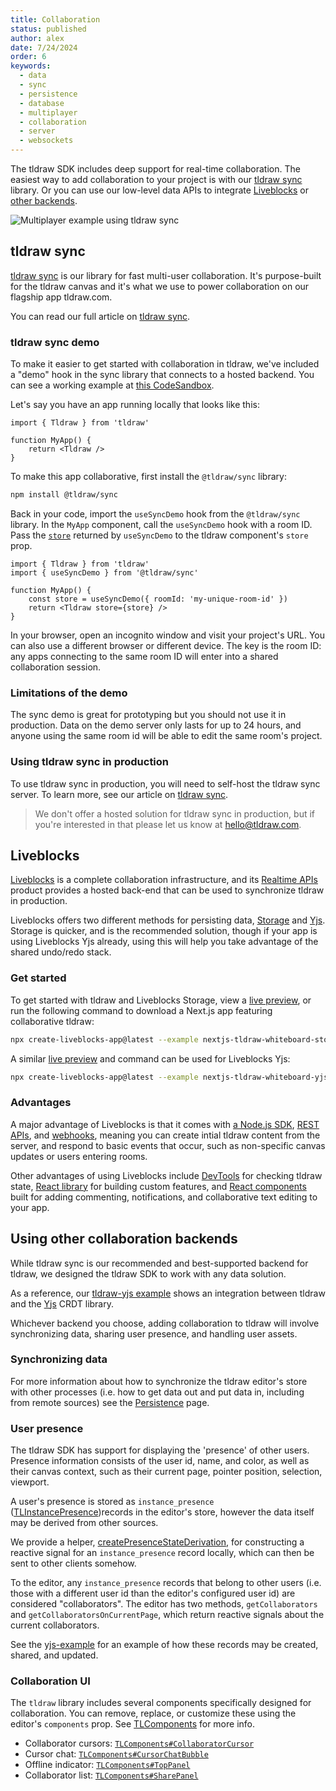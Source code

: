 ```yaml
---
title: Collaboration
status: published
author: alex
date: 7/24/2024
order: 6
keywords:
  - data
  - sync
  - persistence
  - database
  - multiplayer
  - collaboration
  - server
  - websockets
---
```


The tldraw SDK includes deep support for real-time collaboration. The easiest way to add collaboration to your project is with our [tldraw sync](#tldraw-sync) library. Or you can use our low-level data APIs to integrate [Liveblocks](#Liveblocks) or [other backends](#Using-other-collaboration-backends).

<div className="article__image" style={{ border: 'none' }}>
	<img
		alt="Multiplayer example using tldraw sync"
		src="/images/multiplayer.gif"
		style={{
			// learn this one weird trick for transparent animated gifs. doctors hate her!!!
			mask: 'url(/images/multiplayer_mask.png) luminance center 100% / 100% no-repeat',
			WebkitMask: 'url(/images/multiplayer_mask.png) luminance center 100% / 100% no-repeat',
		}}
	/>
</div>

## tldraw sync

[tldraw sync](/docs/sync) is our library for fast multi-user collaboration. It's purpose-built for the tldraw canvas and it's what we use to power collaboration on our flagship app tldraw.com.

You can read our full article on [tldraw sync](/docs/sync).

### tldraw sync demo

To make it easier to get started with collaboration in tldraw, we've included a "demo" hook in the sync library that connects to a hosted backend. You can see a working example at [this CodeSandbox](https://codesandbox.io/p/sandbox/tldraw-sync-demo-d9vq5g?file=%2Fsrc%2FApp.tsx%3A9%2C50).

Let's say you have an app running locally that looks like this:

```tsx
import { Tldraw } from 'tldraw'

function MyApp() {
	return <Tldraw />
}
```

To make this app collaborative, first install the `@tldraw/sync` library:

```bash
npm install @tldraw/sync
```

Back in your code, import the `useSyncDemo` hook from the `@tldraw/sync` library. In the `MyApp` component, call the `useSyncDemo` hook with a room ID. Pass the [`store`](/docs/persistence#The-store-prop) returned by `useSyncDemo` to the tldraw component's `store` prop.

```tsx
import { Tldraw } from 'tldraw'
import { useSyncDemo } from '@tldraw/sync'

function MyApp() {
	const store = useSyncDemo({ roomId: 'my-unique-room-id' })
	return <Tldraw store={store} />
}
```

In your browser, open an incognito window and visit your project's URL. You can also use a different browser or different device. The key is the room ID: any apps connecting to the same room ID will enter into a shared collaboration session.

### Limitations of the demo

The sync demo is great for prototyping but you should not use it in production. Data on the demo server only lasts for up to 24 hours, and anyone using the same room id will be able to edit the same room's project.

### Using tldraw sync in production

To use tldraw sync in production, you will need to self-host the tldraw sync server. To learn more, see our article on [tldraw sync](/docs/sync).

> We don't offer a hosted solution for tldraw sync in production, but if you're interested in that please let us know at hello@tldraw.com.

## Liveblocks

[Liveblocks](https://liveblocks.io) is a complete collaboration infrastructure, and its [Realtime APIs](https://liveblocks.io/realtime-apis) product provides a hosted back-end that can be used to synchronize tldraw in production.

Liveblocks offers two different methods for persisting data, [Storage](https://liveblocks.io/docs/products/realtime-apis/liveblocks-storage) and [Yjs](https://liveblocks.io/docs/products/realtime-apis/liveblocks-yjs). Storage is quicker, and is the recommended solution, though if your app is using Liveblocks Yjs already, using this will help you take advantage of the shared undo/redo stack.

### Get started

To get started with tldraw and Liveblocks Storage, view a [live preview](https://liveblocks.io/examples/tldraw-whiteboard/nextjs-tldraw-whiteboard-storage), or run the following command to download a Next.js app featuring collaborative tldraw:

```bash
npx create-liveblocks-app@latest --example nextjs-tldraw-whiteboard-storage
```

A similar [live preview](https://liveblocks.io/examples/tldraw-whiteboard/nextjs-tldraw-whiteboard-yjs) and command can be used for Liveblocks Yjs:

```bash
npx create-liveblocks-app@latest --example nextjs-tldraw-whiteboard-yjs
```

### Advantages

A major advantage of Liveblocks is that it comes with [a Node.js SDK](https://liveblocks.io/docs/api-reference/liveblocks-node), [REST APIs](https://liveblocks.io/docs/api-reference/rest-api-endpoints), and [webhooks](https://liveblocks.io/docs/platform/webhooks), meaning you can create intial tldraw content from the server, and respond to basic events that occur, such as non-specific canvas updates or users entering rooms.

Other advantages of using Liveblocks include [DevTools](https://liveblocks.io/devtools) for checking tldraw state, [React library](https://liveblocks.io/docs/api-reference/liveblocks-react) for building custom features, and [React components](https://liveblocks.io/docs/api-reference/liveblocks-react-ui) built for adding commenting, notifications, and collaborative text editing to your app.

## Using other collaboration backends

While tldraw sync is our recommended and best-supported backend for tldraw, we designed the tldraw SDK to work with any data solution.

As a reference, our [tldraw-yjs example](https://github.com/tldraw/tldraw-yjs-example) shows an integration between tldraw and the [Yjs](https://yjs.dev) CRDT library.

Whichever backend you choose, adding collaboration to tldraw will involve synchronizing data, sharing user presence, and handling user assets.

### Synchronizing data

For more information about how to synchronize the tldraw editor's store with other processes (i.e. how to get data out and put data in, including from remote sources) see the [Persistence](/docs/persistence) page.

### User presence

The tldraw SDK has support for displaying the 'presence' of other users. Presence information consists of the user id, name, and color, as well as their canvas context, such as their current page, pointer position, selection, viewport.

A user's presence is stored as `instance_presence` ([TLInstancePresence](?))records in the editor's store, however the data itself may be derived from other sources.

We provide a helper, [createPresenceStateDerivation](?), for constructing a reactive signal for an `instance_presence` record locally, which can then be sent to other clients somehow.

To the editor, any `instance_presence` records that belong to other users (i.e. those with a different user id than the editor's configured user id) are considered "collaborators". The editor has two methods, `getCollaborators` and `getCollaboratorsOnCurrentPage`, which return reactive signals about the current collaborators.

See the [yjs-example](https://github.com/tldraw/tldraw-yjs-example/blob/45dfe7589ae44e4aaf9bb7359d0372f3a88bd597/src/useYjsStore.ts) for an example of how these records may be created, shared, and updated.

### Collaboration UI

The `tldraw` library includes several components specifically designed for collaboration.
You can remove, replace, or customize these using the editor's `components` prop. See [TLComponents](?) for more info.

- Collaborator cursors: [`TLComponents#CollaboratorCursor`](?)
- Cursor chat: [`TLComponents#CursorChatBubble`](?)
- Offline indicator: [`TLComponents#TopPanel`](?)
- Collaborator list: [`TLComponents#SharePanel`](?)
